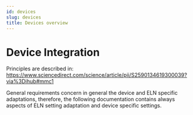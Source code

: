 ```yaml
---
id: devices
slug: devices
title: Devices overview
---
```



# Device Integration

Principles are described in: https://www.sciencedirect.com/science/article/pii/S2590134619300039?via%3Dihub#mmc1

General requirements concern in general the device and ELN specific adaptations, therefore, the following documentation contains always aspects of ELN setting adaptation and device specific settings. 




